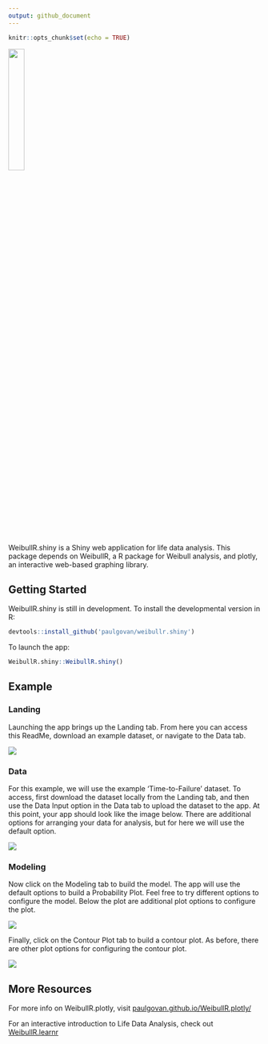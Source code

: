 ```yaml
---
output: github_document
---
```


```r
knitr::opts_chunk$set(echo = TRUE)
```


![](https://github.com/paulgovan/WeibullR.shiny/blob/master/inst/app/www/WeibullR.png?raw=true){width=25%}

WeibullR.shiny is a Shiny web application for life data analysis. This package depends on WeibullR, a R package for Weibull analysis, and plotly, an interactive web-based graphing library.

## Getting Started 

WeibullR.shiny is still in development. To install the developmental version in R:

```r
devtools::install_github('paulgovan/weibullr.shiny')
```

To launch the app: 

```r
WeibullR.shiny::WeibullR.shiny()
```

## Example
### Landing

Launching the app brings up the Landing tab. From here you can access this ReadMe, download an example dataset, or navigate to the Data tab. 

![](https://github.com/paulgovan/WeibullR.shiny/blob/master/inst/images/Landing.png?raw=true)

### Data

For this example, we will use the example 'Time-to-Failure' dataset. To access, first download the dataset locally from the Landing tab, and then use the Data Input option in the Data tab to upload the dataset to the app. At this point, your app should look like the image below. There are additional options for arranging your data for analysis, but for here we will use the default option. 

![](https://github.com/paulgovan/WeibullR.shiny/blob/master/inst/images/Data.png?raw=true)

### Modeling

Now click on the Modeling tab to build the model. The app will use the default options to build a Probability Plot. Feel free to try different options to configure the model. Below the plot are additional plot options to configure the plot. 

![](https://github.com/paulgovan/WeibullR.shiny/blob/master/inst/images/ProbPlot.png?raw=true)

Finally, click on the Contour Plot tab to build a contour plot. As before, there are other plot options for configuring the contour plot. 

![](https://github.com/paulgovan/WeibullR.shiny/blob/master/inst/images/ContPlot.png?raw=true)

## More Resources

For more info on WeibullR.plotly, visit [paulgovan.github.io/WeibullR.plotly/](paulgovan.github.io/WeibullR.plotly/)

For an interactive introduction to Life Data Analysis, check out [WeibullR.learnr](paulgovan.github.io/WeibullR.learnr/)
